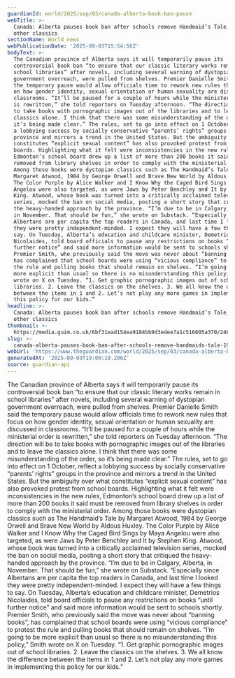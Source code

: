 ```yaml
---
guardianId: world/2025/sep/03/canada-alberta-book-ban-pause
webTitle: >-
  Canada: Alberta pauses book ban after schools remove Handmaid’s Tale, 1984 and
  other classics
sectionName: World news
webPublicationDate: '2025-09-03T15:54:56Z'
bodyText: >-
  The Canadian province of Alberta says it will temporarily pause its
  controversial book ban “to ensure that our classic literary works remain in
  school libraries” after novels, including several warning of dystopian
  government overreach, were pulled from shelves. Premier Danielle Smith said
  the temporary pause would allow officials time to rework new rules that focus
  on how gender identity, sexual orientation or human sexuality are discussed in
  classrooms. “It’ll be paused for a couple of hours while the ministerial order
  is rewritten,” she told reporters on Tuesday afternoon. “The direction will be
  to take books with pornographic images out of the libraries and to leave the
  classics alone. I think that there was some misunderstanding of the order, so
  it’s being made clear.” The rules, set to go into effect on 1 October, reflect
  a lobbying success by socially conservative “parents’ rights” groups in the
  province and mirrors a trend in the United States. But the ambiguity over what
  constitutes “explicit sexual content” has also provoked protest from school
  boards. Highlighting what it felt were inconsistencies in the new rules,
  Edmonton’s school board drew up a list of more than 200 books it said must be
  removed from library shelves in order to comply with the ministerial order.
  Among those books were dystopian classics such as The Handmaid’s Tale by
  Margaret Atwood, 1984 by George Orwell and Brave New World by Aldous Huxley.
  The Color Purple by Alice Walker and I Know Why the Caged Bird Sings by Maya
  Angelou were also targeted, as were Jaws by Peter Benchley and It by Stephen
  King. Atwood, whose book was turned into a critically acclaimed television
  series, mocked the ban on social media, posting a short story that critiqued
  the heavy-handed approach by the province. “I’m due to be in Calgary, Alberta,
  in November. That should be fun,” she wrote on Substack. “Especially since
  Albertans are per capita the top readers in Canada, and last time I looked
  they were pretty independent-minded. I expect they will have a few things to
  say. On Tuesday, Alberta’s education and childcare minister, Demetrios
  Nicolaides, told board officials to pause any restrictions on books “until
  further notice” and said more information would be sent to schools shortly.
  Premier Smith, who previously said the move was never about “banning books”,
  has complained that school boards were using “vicious compliance” to protest
  the rule and pulling books that should remain on shelves. “I’m going to be
  more explicit than usual so there is no misunderstanding this policy,” Smith
  wrote on X on Tuesday. “1. Get graphic pornographic images out of school
  libraries. 2. Leave the classics on the shelves. 3. We all know the difference
  between the items in 1 and 2. Let’s not play any more games in implementing
  this policy for our kids.”
headline: >-
  Canada: Alberta pauses book ban after schools remove Handmaid’s Tale, 1984 and
  other classics
thumbnail: >-
  https://media.guim.co.uk/6bf31ead154ea9184bb9d3edee7a1c516605a370/248_0_1640_1312/500.jpg
slug: >-
  canada-alberta-pauses-book-ban-after-schools-remove-handmaids-tale-1984-and-other-classics
webUrl: 'https://www.theguardian.com/world/2025/sep/03/canada-alberta-book-ban-pause'
generatedAt: '2025-09-03T19:00:19.206Z'
source: guardian-api
---
```

The Canadian province of Alberta says it will temporarily pause its controversial book ban “to ensure that our classic literary works remain in school libraries” after novels, including several warning of dystopian government overreach, were pulled from shelves. Premier Danielle Smith said the temporary pause would allow officials time to rework new rules that focus on how gender identity, sexual orientation or human sexuality are discussed in classrooms. “It’ll be paused for a couple of hours while the ministerial order is rewritten,” she told reporters on Tuesday afternoon. “The direction will be to take books with pornographic images out of the libraries and to leave the classics alone. I think that there was some misunderstanding of the order, so it’s being made clear.” The rules, set to go into effect on 1 October, reflect a lobbying success by socially conservative “parents’ rights” groups in the province and mirrors a trend in the United States. But the ambiguity over what constitutes “explicit sexual content” has also provoked protest from school boards. Highlighting what it felt were inconsistencies in the new rules, Edmonton’s school board drew up a list of more than 200 books it said must be removed from library shelves in order to comply with the ministerial order. Among those books were dystopian classics such as The Handmaid’s Tale by Margaret Atwood, 1984 by George Orwell and Brave New World by Aldous Huxley. The Color Purple by Alice Walker and I Know Why the Caged Bird Sings by Maya Angelou were also targeted, as were Jaws by Peter Benchley and It by Stephen King. Atwood, whose book was turned into a critically acclaimed television series, mocked the ban on social media, posting a short story that critiqued the heavy-handed approach by the province. “I’m due to be in Calgary, Alberta, in November. That should be fun,” she wrote on Substack. “Especially since Albertans are per capita the top readers in Canada, and last time I looked they were pretty independent-minded. I expect they will have a few things to say. On Tuesday, Alberta’s education and childcare minister, Demetrios Nicolaides, told board officials to pause any restrictions on books “until further notice” and said more information would be sent to schools shortly. Premier Smith, who previously said the move was never about “banning books”, has complained that school boards were using “vicious compliance” to protest the rule and pulling books that should remain on shelves. “I’m going to be more explicit than usual so there is no misunderstanding this policy,” Smith wrote on X on Tuesday. “1. Get graphic pornographic images out of school libraries. 2. Leave the classics on the shelves. 3. We all know the difference between the items in 1 and 2. Let’s not play any more games in implementing this policy for our kids.”
